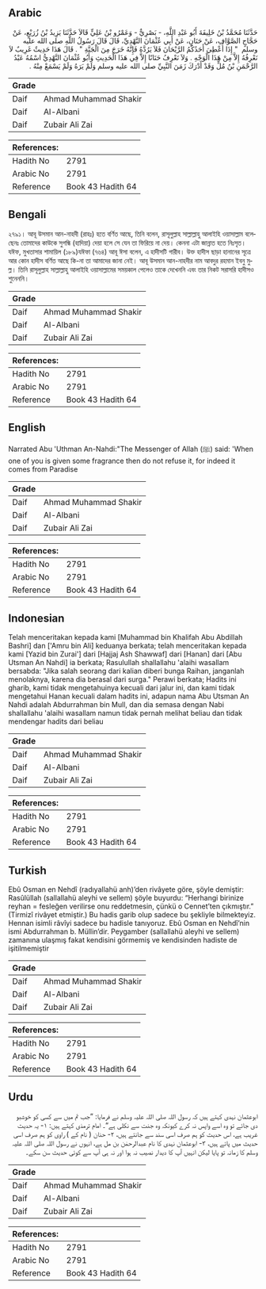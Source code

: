 ## Arabic


<div dir="rtl" lang="ar" style={{fontSize:'larger',backgroundColor:'#f8f9fa',padding:20}}>
حَدَّثَنَا مُحَمَّدُ بْنُ خَلِيفَةَ أَبُو عَبْدِ اللَّهِ، - بَصْرِيٌّ - وَعَمْرُو بْنُ عَلِيٍّ قَالاَ حَدَّثَنَا يَزِيدُ بْنُ زُرَيْعٍ، عَنْ حَجَّاجٍ الصَّوَّافِ، عَنْ حَنَانٍ، عَنْ أَبِي عُثْمَانَ النَّهْدِيِّ، قَالَ قَالَ رَسُولُ اللَّهِ صلى الله عليه وسلم ‏ "‏ إِذَا أُعْطِيَ أَحَدُكُمُ الرَّيْحَانَ فَلاَ يَرُدَّهُ فَإِنَّهُ خَرَجَ مِنَ الْجَنَّةِ ‏"‏ ‏.‏ قَالَ هَذَا حَدِيثٌ غَرِيبٌ لاَ نَعْرِفُهُ إِلاَّ مِنْ هَذَا الْوَجْهِ ‏.‏ وَلاَ نَعْرِفُ حَنَانًا إِلاَّ فِي هَذَا الْحَدِيثِ وَأَبُو عُثْمَانَ النَّهْدِيُّ اسْمُهُ عَبْدُ الرَّحْمَنِ بْنُ مُلٍّ وَقَدْ أَدْرَكَ زَمَنَ النَّبِيِّ صلى الله عليه وسلم وَلَمْ يَرَهُ وَلَمْ يَسْمَعْ مِنْهُ ‏.‏
</div>
<div style={{backgroundColor:'#f8f9fa',padding:20, marginBottom: 10}}><table> <thead> <tr> <th>Grade</th> <th></th> </tr> </thead> <tbody> <tr><td>Daif</td><td>Ahmad Muhammad Shakir</td></tr><tr><td>Daif</td><td>Al-Albani</td></tr><tr><td>Daif</td><td>Zubair Ali Zai</td></tr></tbody></table><table> <thead> <tr> <th>References:</th> <th></th> </tr> </thead> <tbody><tr><td>Hadith No</td><td>2791</td></tr><tr><td>Arabic No</td><td>2791</td></tr><tr><td>Reference</td><td>Book 43 Hadith 64</td></tr></tbody></table></div>

## Bengali


<div dir="ltr" lang="bn" style={{fontSize:'larger',backgroundColor:'#f8f9fa',padding:20}}>
২৭৯১। আবূ উসমান আন-নাহদী (রাহঃ) হতে বর্ণিত আছে, তিনি বলেন, রাসূলুল্লাহ সাল্লাল্লাহু আলাইহি ওয়াসাল্লাম বলেছেনঃ তোমাদের কাউকে সুগন্ধি (হাদিয়া) দেয়া হলে সে যেন তা ফিরিয়ে না দেয়। কেননা এটা জান্নাত হতে নিঃসৃত। যঈফ, মুখতাসার শামায়িল (১৮৯)যঈফা (৭৬৪) আবূ ঈসা বলেন, এ হাদীসটি গারীব। উক্ত হাদীস ছাড়া হানানের সূত্রে আর কোন হাদীস বর্ণিত আছে কি-না তা আমাদের জানা নেই। আবূ উসমান আন-নাহদীর নাম আবদুর রহমান ইবনু মুল্ল। তিনি রাসূলুল্লাহ সাল্লাল্লাহু আলাইহি ওয়াসাল্লামের সময়কাল পেলেও তাকে দেখেননি এবং তার নিকট সরাসরি হাদীসও শুনেননি।
</div>
<div style={{backgroundColor:'#f8f9fa',padding:20, marginBottom: 10}}><table> <thead> <tr> <th>Grade</th> <th></th> </tr> </thead> <tbody> <tr><td>Daif</td><td>Ahmad Muhammad Shakir</td></tr><tr><td>Daif</td><td>Al-Albani</td></tr><tr><td>Daif</td><td>Zubair Ali Zai</td></tr></tbody></table><table> <thead> <tr> <th>References:</th> <th></th> </tr> </thead> <tbody><tr><td>Hadith No</td><td>2791</td></tr><tr><td>Arabic No</td><td>2791</td></tr><tr><td>Reference</td><td>Book 43 Hadith 64</td></tr></tbody></table></div>

## English


<div dir="ltr" lang="en" style={{fontSize:'larger',backgroundColor:'#f8f9fa',padding:20}}>
Narrated Abu 'Uthman An-Nahdi:"The Messenger of Allah (ﷺ) said: 'When one of you is given some fragrance then do not refuse it, for indeed it comes from Paradise
</div>
<div style={{backgroundColor:'#f8f9fa',padding:20, marginBottom: 10}}><table> <thead> <tr> <th>Grade</th> <th></th> </tr> </thead> <tbody> <tr><td>Daif</td><td>Ahmad Muhammad Shakir</td></tr><tr><td>Daif</td><td>Al-Albani</td></tr><tr><td>Daif</td><td>Zubair Ali Zai</td></tr></tbody></table><table> <thead> <tr> <th>References:</th> <th></th> </tr> </thead> <tbody><tr><td>Hadith No</td><td>2791</td></tr><tr><td>Arabic No</td><td>2791</td></tr><tr><td>Reference</td><td>Book 43 Hadith 64</td></tr></tbody></table></div>

## Indonesian


<div dir="ltr" lang="id" style={{fontSize:'larger',backgroundColor:'#f8f9fa',padding:20}}>
Telah menceritakan kepada kami [Muhammad bin Khalifah Abu Abdillah Bashri] dan ['Amru bin Ali] keduanya berkata; telah menceritakan kepada kami [Yazid bin Zurai'] dari [Hajjaj Ash Shawwaf] dari [Hanan] dari [Abu Utsman An Nahdi] ia berkata; Rasulullah shallallahu 'alaihi wasallam bersabda: "Jika salah seorang dari kalian diberi bunga Raihan, janganlah menolaknya, karena dia berasal dari surga." Perawi berkata; Hadits ini gharib, kami tidak mengetahuinya kecuali dari jalur ini, dan kami tidak mengetahui Hanan kecuali dalam hadits ini, adapun nama Abu Utsman An Nahdi adalah Abdurrahman bin Mull, dan dia semasa dengan Nabi shallallahu 'alaihi wasallam namun tidak pernah melihat beliau dan tidak mendengar hadits dari beliau
</div>
<div style={{backgroundColor:'#f8f9fa',padding:20, marginBottom: 10}}><table> <thead> <tr> <th>Grade</th> <th></th> </tr> </thead> <tbody> <tr><td>Daif</td><td>Ahmad Muhammad Shakir</td></tr><tr><td>Daif</td><td>Al-Albani</td></tr><tr><td>Daif</td><td>Zubair Ali Zai</td></tr></tbody></table><table> <thead> <tr> <th>References:</th> <th></th> </tr> </thead> <tbody><tr><td>Hadith No</td><td>2791</td></tr><tr><td>Arabic No</td><td>2791</td></tr><tr><td>Reference</td><td>Book 43 Hadith 64</td></tr></tbody></table></div>

## Turkish


<div dir="ltr" lang="tr" style={{fontSize:'larger',backgroundColor:'#f8f9fa',padding:20}}>
Ebû Osman en Nehdî (radıyallahü anh)’den rivâyete göre, şöyle demiştir: Rasûlüllah (sallallahü aleyhi ve sellem) şöyle buyurdu: “Herhangi birinize reyhan = fesleğen verilirse onu reddetmesin, çünkü o Cennet’ten çıkmıştır.” (Tirmizî rivâyet etmiştir.) Bu hadis garib olup sadece bu şekliyle bilmekteyiz. Hennan isimli râvîyi sadece bu hadisle tanıyoruz. Ebû Osman en Nehdî’nin ismi Abdurrahman b. Müllin’dir. Peygamber (sallallahü aleyhi ve sellem) zamanına ulaşmış fakat kendisini görmemiş ve kendisinden hadiste de işitilmemiştir
</div>
<div style={{backgroundColor:'#f8f9fa',padding:20, marginBottom: 10}}><table> <thead> <tr> <th>Grade</th> <th></th> </tr> </thead> <tbody> <tr><td>Daif</td><td>Ahmad Muhammad Shakir</td></tr><tr><td>Daif</td><td>Al-Albani</td></tr><tr><td>Daif</td><td>Zubair Ali Zai</td></tr></tbody></table><table> <thead> <tr> <th>References:</th> <th></th> </tr> </thead> <tbody><tr><td>Hadith No</td><td>2791</td></tr><tr><td>Arabic No</td><td>2791</td></tr><tr><td>Reference</td><td>Book 43 Hadith 64</td></tr></tbody></table></div>

## Urdu


<div dir="rtl" lang="ur" style={{fontSize:'larger',backgroundColor:'#f8f9fa',padding:20}}>
ابوعثمان نہدی کہتے ہیں کہ رسول اللہ صلی اللہ علیہ وسلم نے فرمایا: ”جب تم میں سے کسی کو خوشبو دی جائے تو وہ اسے واپس نہ کرے کیونکہ وہ جنت سے نکلی ہے“۔ امام ترمذی کہتے ہیں: ۱- یہ حدیث غریب ہے، اس حدیث کو ہم صرف اسی سند سے جانتے ہیں، ۲- حنان ( نام کے ) راوی کو ہم صرف اسی حدیث میں پاتے ہیں، ۳- ابوعثمان نہدی کا نام عبدالرحمٰن بن مل ہے، انہوں نے رسول اللہ صلی اللہ علیہ وسلم کا زمانہ تو پایا لیکن انہیں آپ کا دیدار نصیب نہ ہوا اور نہ ہی آپ سے کوئی حدیث سن سکے۔
</div>
<div style={{backgroundColor:'#f8f9fa',padding:20, marginBottom: 10}}><table> <thead> <tr> <th>Grade</th> <th></th> </tr> </thead> <tbody> <tr><td>Daif</td><td>Ahmad Muhammad Shakir</td></tr><tr><td>Daif</td><td>Al-Albani</td></tr><tr><td>Daif</td><td>Zubair Ali Zai</td></tr></tbody></table><table> <thead> <tr> <th>References:</th> <th></th> </tr> </thead> <tbody><tr><td>Hadith No</td><td>2791</td></tr><tr><td>Arabic No</td><td>2791</td></tr><tr><td>Reference</td><td>Book 43 Hadith 64</td></tr></tbody></table></div>
